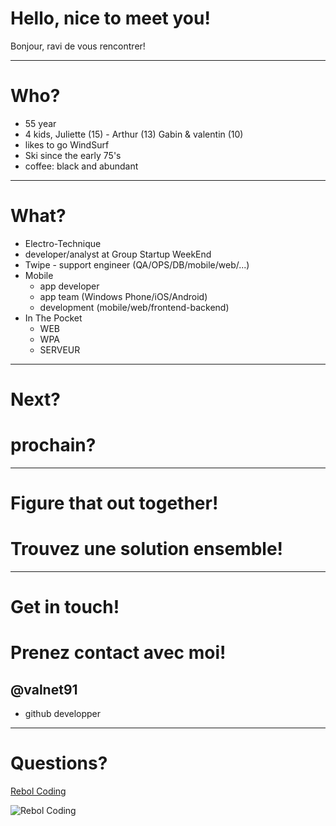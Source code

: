# Hello, nice to meet you!
Bonjour, ravi de vous rencontrer!

---

# Who?

<Steps>

- 55 year
- 4 kids, Juliette (15) - Arthur (13) Gabin & valentin (10)
- likes to go WindSurf
- Ski since the early 75's
- coffee: black and abundant

</Steps>

---

# What?

<Steps>

- Electro-Technique
- developer/analyst at Group Startup WeekEnd
- Twipe - support engineer (QA/OPS/DB/mobile/web/...)
- Mobile
    - app developer
    - app team (Windows Phone/iOS/Android)
    - development (mobile/web/frontend-backend)
- In The Pocket
    - WEB
    - WPA
    - SERVEUR

</Steps>

---

# Next?
# prochain?

---

# Figure that out together!
# Trouvez une solution ensemble!

---

# Get in touch!
# Prenez contact avec moi!

## @valnet91

- github developper


---

# Questions?


[Rebol Coding](https://github.com/valnet91/testeur/blob/main/rebol-coding.svg "Coding with Rebol")

![Rebol Coding](rebol-coding.svg)